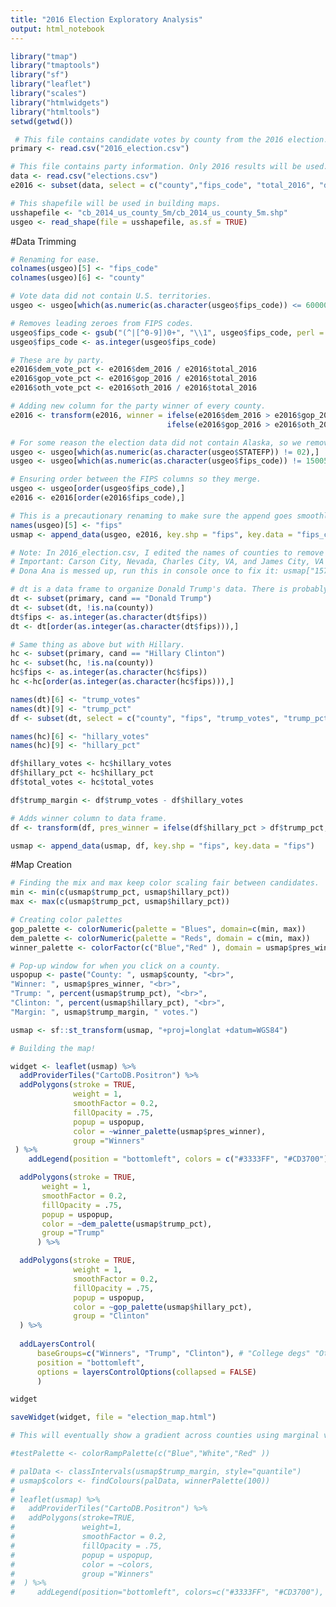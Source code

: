 ```yaml
---
title: "2016 Election Exploratory Analysis"
output: html_notebook
---
```


```r
library("tmap")
library("tmaptools")
library("sf")
library("leaflet")
library("scales")
library("htmlwidgets")
library("htmltools")
setwd(getwd())
```

```r
 # This file contains candidate votes by county from the 2016 election.
primary <- read.csv("2016_election.csv")

# This file contains party information. Only 2016 results will be used. 
data <- read.csv("elections.csv") 
e2016 <- subset(data, select = c("county","fips_code", "total_2016", "dem_2016", "gop_2016", "oth_2016"))

# This shapefile will be used in building maps. 
usshapefile <- "cb_2014_us_county_5m/cb_2014_us_county_5m.shp" 
usgeo <- read_shape(file = usshapefile, as.sf = TRUE)
```

#Data Trimming
```r
# Renaming for ease.
colnames(usgeo)[5] <- "fips_code" 
colnames(usgeo)[6] <- "county" 

# Vote data did not contain U.S. territories.
usgeo <- usgeo[which(as.numeric(as.character(usgeo$fips_code)) <= 60000),] 

# Removes leading zeroes from FIPS codes. 
usgeo$fips_code <- gsub("(^|[^0-9])0+", "\\1", usgeo$fips_code, perl = TRUE) 
usgeo$fips_code <- as.integer(usgeo$fips_code) 

# These are by party.
e2016$dem_vote_pct <- e2016$dem_2016 / e2016$total_2016
e2016$gop_vote_pct <- e2016$gop_2016 / e2016$total_2016
e2016$oth_vote_pct <- e2016$oth_2016 / e2016$total_2016

# Adding new column for the party winner of every county. 
e2016 <- transform(e2016, winner = ifelse(e2016$dem_2016 > e2016$gop_2016 & e2016$dem_2016 > e2016$oth_2016, "Dem",
                                   ifelse(e2016$gop_2016 > e2016$oth_2016 & e2016$gop_2016 > e2016$dem_2016, "GOP", "Other"))) 

# For some reason the election data did not contain Alaska, so we remove it (Alaska FIPS start with 2).
usgeo <- usgeo[which(as.numeric(as.character(usgeo$STATEFP)) != 02),]
usgeo <- usgeo[which(as.numeric(as.character(usgeo$fips_code)) != 15005),]

# Ensuring order between the FIPS columns so they merge.
usgeo <- usgeo[order(usgeo$fips_code),]
e2016 <- e2016[order(e2016$fips_code),]

# This is a precautionary renaming to make sure the append goes smoothly.
names(usgeo)[5] <- "fips"
usmap <- append_data(usgeo, e2016, key.shp = "fips", key.data = "fips_code")
```


```r
# Note: In 2016_election.csv, I edited the names of counties to remove "county" from the end of every county. I also removed "parish" and "city."
# Important: Carson City, Nevada, Charles City, VA, and James City, VA all need to keep "city"" in their name.
# Dona Ana is messed up, run this in console once to fix it: usmap["1576", "county"] = "Dona Ana"

# dt is a data frame to organize Donald Trump's data. There is probably a cleaner way to do this. Will come back later.
dt <- subset(primary, cand == "Donald Trump")
dt <- subset(dt, !is.na(county))
dt$fips <- as.integer(as.character(dt$fips))
dt <- dt[order(as.integer(as.character(dt$fips))),]

# Same thing as above but with Hillary.
hc <- subset(primary, cand == "Hillary Clinton")
hc <- subset(hc, !is.na(county))
hc$fips <- as.integer(as.character(hc$fips))
hc <-hc[order(as.integer(as.character(hc$fips))),]

names(dt)[6] <- "trump_votes"
names(dt)[9] <- "trump_pct"
df <- subset(dt, select = c("county", "fips", "trump_votes", "trump_pct"))

names(hc)[6] <- "hillary_votes"
names(hc)[9] <- "hillary_pct"

df$hillary_votes <- hc$hillary_votes
df$hillary_pct <- hc$hillary_pct
df$total_votes <- hc$total_votes

df$trump_margin <- df$trump_votes - df$hillary_votes

# Adds winner column to data frame.
df <- transform(df, pres_winner = ifelse(df$hillary_pct > df$trump_pct, "Clinton", "Trump"))

usmap <- append_data(usmap, df, key.shp = "fips", key.data = "fips")
```

#Map Creation
```r
# Finding the mix and max keep color scaling fair between candidates.
min <- min(c(usmap$trump_pct, usmap$hillary_pct))
max <- max(c(usmap$trump_pct, usmap$hillary_pct))

# Creating color palettes
gop_palette <- colorNumeric(palette = "Blues", domain=c(min, max))
dem_palette <- colorNumeric(palette = "Reds", domain = c(min, max))
winner_palette <- colorFactor(c("Blue","Red" ), domain = usmap$pres_winner)

# Pop-up window for when you click on a county.
uspopup <- paste("County: ", usmap$county, "<br>",
"Winner: ", usmap$pres_winner, "<br>",
"Trump: ", percent(usmap$trump_pct), "<br>",
"Clinton: ", percent(usmap$hillary_pct), "<br>",
"Margin: ", usmap$trump_margin, " votes.")
```


```r
usmap <- sf::st_transform(usmap, "+proj=longlat +datum=WGS84")

# Building the map!

widget <- leaflet(usmap) %>%
  addProviderTiles("CartoDB.Positron") %>%
  addPolygons(stroke = TRUE,
              weight = 1,
              smoothFactor = 0.2,
              fillOpacity = .75,
              popup = uspopup,
              color = ~winner_palette(usmap$pres_winner),
              group ="Winners"
 ) %>%
    addLegend(position = "bottomleft", colors = c("#3333FF", "#CD3700"), labels = c("Clinton", "Trump")) %>%

  addPolygons(stroke = TRUE,
       weight = 1,
       smoothFactor = 0.2, 
       fillOpacity = .75, 
       popup = uspopup, 
       color = ~dem_palette(usmap$trump_pct),
       group ="Trump"
      ) %>%

  addPolygons(stroke = TRUE,
              weight = 1,
              smoothFactor = 0.2, 
              fillOpacity = .75, 
              popup = uspopup, 
              color = ~gop_palette(usmap$hillary_pct),
              group = "Clinton"
  ) %>%
  
  addLayersControl(
      baseGroups=c("Winners", "Trump", "Clinton"), # "College degs" "Other"
      position = "bottomleft",
      options = layersControlOptions(collapsed = FALSE)
      ) 

widget
```

```r
saveWidget(widget, file = "election_map.html")
```

```r
# This will eventually show a gradient across counties using marginal votes. 

#testPalette <- colorRampPalette(c("Blue","White","Red" ))

# palData <- classIntervals(usmap$trump_margin, style="quantile")
# usmap$colors <- findColours(palData, winnerPalette(100))
# 
# leaflet(usmap) %>%
#   addProviderTiles("CartoDB.Positron") %>%
#   addPolygons(stroke=TRUE,
#               weight=1,
#               smoothFactor = 0.2,
#               fillOpacity = .75,
#               popup = uspopup,
#               color = ~colors,
#               group ="Winners"
#  ) %>%
#     addLegend(position="bottomleft", colors=c("#3333FF", "#CD3700"), labels=c("Clinton", "Trump"))
```
